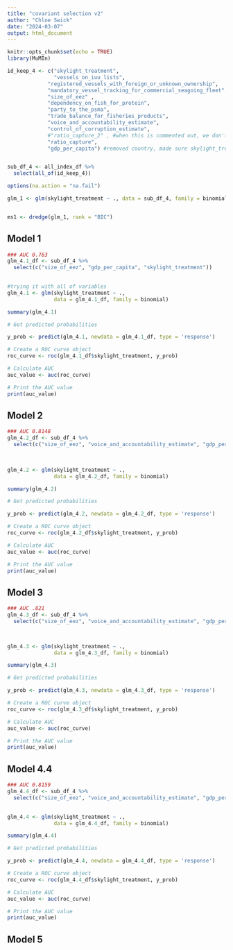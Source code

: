 ```yaml
---
title: "covariant selection v2"
author: "Chloe Swick"
date: "2024-03-07"
output: html_document
---
```


```r
knitr::opts_chunk$set(echo = TRUE)
library(MuMIn)
```

```r
id_keep_4 <- c("skylight_treatment",
               "vessels_on_iuu_lists",
             "registered_vessels_with_foreign_or_unknown_ownership",
             "mandatory_vessel_tracking_for_commercial_seagoing_fleet",
             "size_of_eez" ,
             "dependency_on_fish_for_protein",
             "party_to_the_psma",
             "trade_balance_for_fisheries_products",
             "voice_and_accountability_estimate",
             "control_of_corruption_estimate",
             #"ratio_capture_2" , #when this is commented out, we don't get the crazy long errorr...
             "ratio_capture",
             "gdp_per_capita") #removed country, made sure skylight_treatment was first


sub_df_4 <- all_index_df %>% 
  select(all_of(id_keep_4))
```


```r
options(na.action = "na.fail")

glm_1 <- glm(skylight_treatment ~ ., data = sub_df_4, family = binomial)


ms1 <- dredge(glm_1, rank = "BIC")
```

## Model 1
```r
### AUC 0.763
glm_4.1_df <- sub_df_4 %>%  
  select(c("size_of_eez", "gdp_per_capita", "skylight_treatment")) 
 

#trying it with all of variables 
glm_4.1 <- glm(skylight_treatment ~ .,
               data = glm_4.1_df, family = binomial)

summary(glm_4.1)

# Get predicted probabilities

y_prob <- predict(glm_4.1, newdata = glm_4.1_df, type = 'response')

# Create a ROC curve object
roc_curve <- roc(glm_4.1_df$skylight_treatment, y_prob)

# Calculate AUC
auc_value <- auc(roc_curve)

# Print the AUC value
print(auc_value)


```


## Model 2 
```r
### AUC 0.8148
glm_4.2_df <- sub_df_4 %>%  
  select(c("size_of_eez", "voice_and_accountability_estimate", "gdp_per_capita", "skylight_treatment")) 
 

 
glm_4.2 <- glm(skylight_treatment ~ ., 
               data = glm_4.2_df, family = binomial)

summary(glm_4.2)

# Get predicted probabilities

y_prob <- predict(glm_4.2, newdata = glm_4.2_df, type = 'response')

# Create a ROC curve object
roc_curve <- roc(glm_4.2_df$skylight_treatment, y_prob)

# Calculate AUC
auc_value <- auc(roc_curve)

# Print the AUC value
print(auc_value)


```


## Model 3 
```r
### AUC .821
glm_4.3_df <- sub_df_4 %>%  
  select(c("size_of_eez", "voice_and_accountability_estimate", "gdp_per_capita", "party_to_the_psma", "skylight_treatment")) 
 


glm_4.3 <- glm(skylight_treatment ~ ., 
               data = glm_4.3_df, family = binomial)

summary(glm_4.3)

# Get predicted probabilities

y_prob <- predict(glm_4.3, newdata = glm_4.3_df, type = 'response')

# Create a ROC curve object
roc_curve <- roc(glm_4.3_df$skylight_treatment, y_prob)

# Calculate AUC
auc_value <- auc(roc_curve)

# Print the AUC value
print(auc_value)


```

## Model 4.4 
```r
### AUC 0.8159
glm_4.4_df <- sub_df_4 %>%  
  select(c("size_of_eez", "voice_and_accountability_estimate", "gdp_per_capita", "skylight_treatment","trade_balance_for_fisheries_products")) 
 

glm_4.4 <- glm(skylight_treatment ~ ., 
               data = glm_4.4_df, family = binomial)

summary(glm_4.4)

# Get predicted probabilities

y_prob <- predict(glm_4.4, newdata = glm_4.4_df, type = 'response')

# Create a ROC curve object
roc_curve <- roc(glm_4.4_df$skylight_treatment, y_prob)

# Calculate AUC
auc_value <- auc(roc_curve)

# Print the AUC value
print(auc_value)


```

## Model 5 
```r

```



